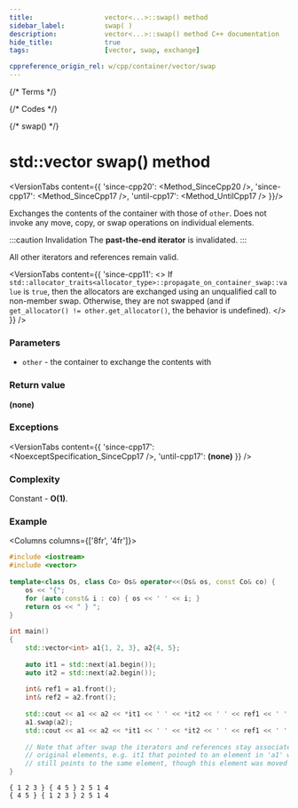 ```yaml
---
title:					vector<...>::swap() method
sidebar_label:			swap( )
description:			vector<...>::swap() method C++ documentation
hide_title:				true
tags:					[vector, swap, exchange]

cppreference_origin_rel: w/cpp/container/vector/swap
---
```



{/* Terms */}

{/* Codes */}

{/* swap() */}


# std::vector swap() method


<VersionTabs content={{
	'since-cpp20': <Method_SinceCpp20 />,
	'since-cpp17': <Method_SinceCpp17 />,
	'until-cpp17': <Method_UntilCpp17 />
}}/>

Exchanges the contents of the container with those of `other`. Does not invoke any move, copy, or swap operations on individual elements.

:::caution Invalidation
The **past-the-end iterator** is invalidated.
:::

All other iterators and references remain valid.

<VersionTabs content={{
	'since-cpp11': <>
		If <code>std::allocator_traits&lt;allocator_type&gt;::propagate_on_container_swap::value</code> is <code>true</code>,
		then the allocators are exchanged using an unqualified call to non-member swap. 
		Otherwise, they are not swapped (and if <code>get_allocator() != other.get_allocator()</code>, the <Tooltip title={Term_UndefinedBehaviour}>behavior is undefined</Tooltip>).
	</>
}} />

### Parameters

 - `other` - the container to exchange the contents with

### Return value

**(none)**

### Exceptions

<VersionTabs content={{
	'since-cpp17': <NoexceptSpecification_SinceCpp17 />,
	'until-cpp17': <b>(none)</b>
}} />

### Complexity

Constant - **O(1)**.

### Example

<Columns columns={['8fr', '4fr']}>
<div>

```cpp title='Main.cpp' showLineNumbers
#include <iostream>
#include <vector>
 
template<class Os, class Co> Os& operator<<(Os& os, const Co& co) {
	os << "{";
	for (auto const& i : co) { os << ' ' << i; }
	return os << " } ";
}
 
int main()
{
	std::vector<int> a1{1, 2, 3}, a2{4, 5};
 
	auto it1 = std::next(a1.begin());
	auto it2 = std::next(a2.begin());
 
	int& ref1 = a1.front();
	int& ref2 = a2.front();
 
	std::cout << a1 << a2 << *it1 << ' ' << *it2 << ' ' << ref1 << ' ' << ref2 << '\n';
	a1.swap(a2);
	std::cout << a1 << a2 << *it1 << ' ' << *it2 << ' ' << ref1 << ' ' << ref2 << '\n';
 
	// Note that after swap the iterators and references stay associated with their
	// original elements, e.g. it1 that pointed to an element in 'a1' with value 2
	// still points to the same element, though this element was moved into 'a2'.
}
```

</div>
<div>

```plaintext title="Output"
{ 1 2 3 } { 4 5 } 2 5 1 4
{ 4 5 } { 1 2 3 } 2 5 1 4
```

</div>
</Columns>
